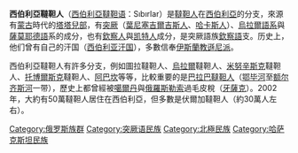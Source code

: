 {{Infobox Ethnic group
|group='''锡伯利人'''<br />'''''Sıbırlar'''''
|image=
|caption=
|poptime= '''6779'''
|popplace=
*西西伯利亚
* [[库尔干州|库尔干州]]
* [[秋明州|秋明州]]
* [[鄂木斯克州|鄂木斯克州]]
* [[新西伯利亚州|新西伯利亚州]]
* [[托木斯克州|托木斯克州]]
|langs= [[西伯利亞韃靼语|西伯利亞韃靼语]]
|rels=[[遜尼派|伊斯蘭教遜尼派]]·[[薩滿教|薩滿教]]
|related=
[[File:Flag_of_the_Sybyr_people.svg|thumb]]
}}

'''西伯利亞韃靼人'''（[[西伯利亞韃靼语|西伯利亞韃靼语]]：Sıbırlar）是[[韃靼人|韃靼人]]在[[西伯利亞|西伯利亞]]的分支，來源有[[蒙古|蒙古]]時代的[[塔塔兒部|塔塔兒部]]，有[[突厥人|突厥]]（[[葉尼塞吉爾吉斯人|葉尼塞吉爾吉斯人]]、[[哈卡斯人|哈卡斯人]]）、[[烏拉爾語系|烏拉爾語系]]與[[薩莫耶德語|薩莫耶德語]]系的成分，也有[[欽察人|欽察人]]與[[凯特人|凯特人]]成分，是突厥語族[[欽察語|欽察語]]支。历史上，他们曾有自己的汗国（[[西伯利亚汗国|西伯利亚汗国]]），多數信奉[[伊斯蘭教遜尼派|伊斯蘭教遜尼派]]。

西伯利亞韃靼人有許多分支，例如圖拉韃靼人、[[烏拉爾|烏拉爾]]韃靼人、[[米努辛斯克|米努辛斯克]]韃靼人、[[托博爾斯克|托博爾斯克]]韃靼人、[[阿巴坎|阿巴坎]]等等，比較重要的是[[巴拉巴韃靼人|巴拉巴韃靼人]]（[[鄂毕河|鄂毕河]]至[[额尔齐斯河|额尔齐斯河]]一带），歷史上都曾經被[[噶爾丹|噶爾丹]]與[[俄羅斯|俄羅斯]][[勒索|勒索]]過毛皮稅（[[牙薩克|牙薩克]]）。2002年，大約有50萬韃靼人居住在西伯利亞，但多數是伏爾加韃靼人（約30萬人左右）。

{{突厥語民族}}
{{俄羅斯民族}}
[[Category:俄罗斯族群|Category:俄罗斯族群]]
[[Category:突厥语民族|Category:突厥语民族]]
[[Category:北極民族|Category:北極民族]]
[[Category:哈萨克斯坦民族|Category:哈萨克斯坦民族]]